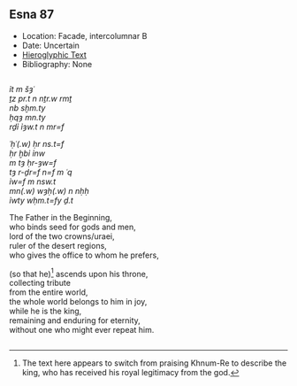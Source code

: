 ## Esna 87 {-}  
  
<style>  
  .col2 {  
    columns: 2 300px;         /* number of columns and width in pixels*/  
    -webkit-columns: 2 300px; /* chrome, safari */  
    -moz-columns: 2 300px;    /* firefox */  
    -webkit-column-break-inside: avoid;  
    -page-break-inside: avoid;  
    -break-inside: avoid;  
  }  
  
</style>  
  
  
- Location: Facade, intercolumnar B  
- Date: Uncertain  
- [Hieroglyphic Text](https://www.ifao.egnet.net/uploads/publications/enligne/Temples-Esna002.pdf#page=251){target="_blank"}  
- Bibliography: None  
  
<div class="col2">  
  
*ỉt m šȝʿ*    
*ṯz pr.t n nṯr.w rmṯ*    
*nb sḫm.ty*    
*ḥqȝ mn.ty*    
*rḏỉ ỉȝw.t n mr=f*    
   
*ʿḥʿ(.w) ḥr ns.t=f*    
    *ḥr ḫbỉ ỉnw*    
    *m tȝ ḥr-ȝw=f*    
*tȝ r-ḏr=f n=f m ʿq*    
*ỉw=f m nsw.t*    
    *mn(.w) wȝḥ(.w) n nḥḥ*    
    *ỉwty wḥm.t=fy ḏ.t*   
  
  
The Father in the Beginning,    
who binds seed for gods and men,    
lord of the two crowns/uraei,    
ruler of the desert regions,    
who gives the office to whom he prefers,  
   
(so that he)[^fn-1] ascends upon his throne,  
    collecting tribute  
    from the entire world,  
the whole world belongs to him in joy,  
while he is the king,    
    remaining and enduring for eternity,  
    without one who might ever repeat him.  
  
</div>  
  
[^fn-1]: The text here appears to switch from praising Khnum-Re to describe the king, who has received his royal legitimacy from the god.  
